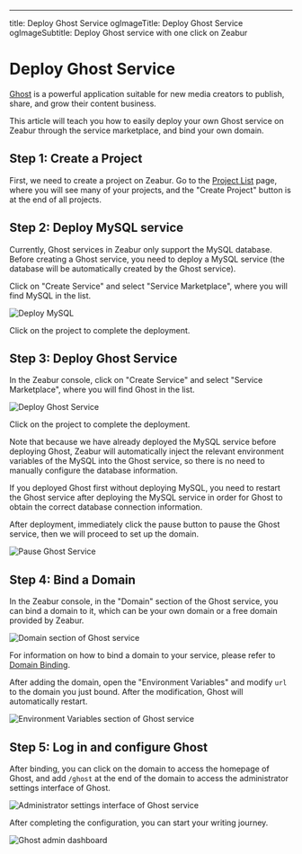 ---
title: Deploy Ghost Service
ogImageTitle: Deploy Ghost Service
ogImageSubtitle: Deploy Ghost service with one click on Zeabur



# Deploy Ghost Service

[Ghost](https://ghost.org/) is a powerful application suitable for new media creators to publish, share, and grow their content business.

This article will teach you how to easily deploy your own Ghost service on Zeabur through the service marketplace, and bind your own domain.

## Step 1: Create a Project

First, we need to create a project on Zeabur. Go to the [Project List](https://dash.zeabur.com/projects) page, where you will see many of your projects, and the "Create Project" button is at the end of all projects.

## Step 2: Deploy MySQL service

Currently, Ghost services in Zeabur only support the MySQL database. Before creating a Ghost service, you need to deploy a MySQL service (the database will be automatically created by the Ghost service).

Click on "Create Service" and select "Service Marketplace", where you will find MySQL in the list.

![Deploy MySQL](/marketplace/ghost/deploy-mysql.png)

Click on the project to complete the deployment.

## Step 3: Deploy Ghost Service

In the Zeabur console, click on "Create Service" and select "Service Marketplace", where you will find Ghost in the list.

![Deploy Ghost Service](/marketplace/ghost/deploy-ghost.png)

Click on the project to complete the deployment.

<Callout>
Note that because we have already deployed the MySQL service before deploying Ghost, Zeabur
will automatically inject the relevant environment variables of the MySQL into the Ghost
service, so there is no need to manually configure the database information.

If you deployed Ghost first without deploying MySQL, you need to restart the Ghost service after deploying the MySQL
service in order for Ghost to obtain the correct database connection information.
</Callout>

After deployment, immediately click the pause button to pause the Ghost service, then we will proceed to set up the domain.

![Pause Ghost Service](/marketplace/ghost/ghost-suspend.gif)

## Step 4: Bind a Domain

In the Zeabur console, in the "Domain" section of the Ghost service, you can bind a domain to it, which can be your own domain or a free domain provided by Zeabur.

![Domain section of Ghost service](/marketplace/ghost/ghost-domain.png)

For information on how to bind a domain to your service, please refer to [Domain Binding](../deploy/domain-binding).

After adding the domain, open the "Environment Variables" and modify `url` to the domain you just bound. After the modification, Ghost will automatically restart.

![Environment Variables section of Ghost service](/marketplace/ghost/ghost-env.png)

## Step 5: Log in and configure Ghost

After binding, you can click on the domain to access the homepage of Ghost, and add `/ghost` at the end of the domain to access the administrator settings interface of Ghost.

![Administrator settings interface of Ghost service](/marketplace/ghost/ghost-admin-config.png)

After completing the configuration, you can start your writing journey.

![Ghost admin dashboard](/marketplace/ghost/ghost-admin-dashboard.png)
